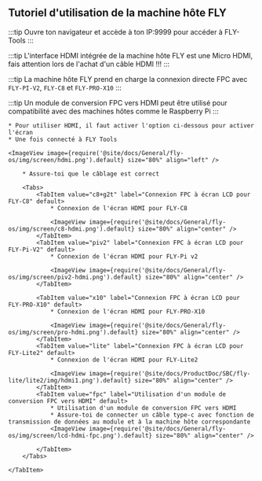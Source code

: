 ## Tutoriel d'utilisation de la machine hôte FLY

:::tip
Ouvre ton navigateur et accède à ton IP:9999 pour accéder à FLY-Tools
:::

:::tip
L'interface HDMI intégrée de la machine hôte FLY est une Micro HDMI, fais attention lors de l'achat d'un câble HDMI !!!
:::

:::tip
La machine hôte FLY prend en charge la connexion directe FPC avec `FLY-PI-V2`, `FLY-C8` et `FLY-PRO-X10`
:::

:::tip
Un module de conversion FPC vers HDMI peut être utilisé pour compatibilité avec des machines hôtes comme le Raspberry Pi
:::

    * Pour utiliser HDMI, il faut activer l'option ci-dessous pour activer l'écran
    * Une fois connecté à FLY Tools

    <ImageView image={require('@site/docs/General/fly-os/img/screen/hdmi.png').default} size="80%" align="left" />

<Tabs>
    <TabItem value="HDMI" label="Connexion HDMI" default>

        * Assure-toi que le câblage est correct

        <Tabs>
            <TabItem value="c8+g2t" label="Connexion FPC à écran LCD pour FLY-C8" default>
                * Connexion de l'écran HDMI pour FLY-C8

                <ImageView image={require('@site/docs/General/fly-os/img/screen/c8-hdmi.png').default} size="80%" align="center" />
            </TabItem>
            <TabItem value="piv2" label="Connexion FPC à écran LCD pour FLY-Pi-V2" default>
                * Connexion de l'écran HDMI pour FLY-Pi v2

                <ImageView image={require('@site/docs/General/fly-os/img/screen/piv2-hdmi.png').default} size="80%" align="center" />
            </TabItem>

            <TabItem value="x10" label="Connexion FPC à écran LCD pour FLY-PRO-X10" default>
                * Connexion de l'écran HDMI pour FLY-PRO-X10

                <ImageView image={require('@site/docs/General/fly-os/img/screen/pro-hdmi.png').default} size="80%" align="center" />
            </TabItem>
            <TabItem value="lite" label="Connexion FPC à écran LCD pour FLY-Lite2" default>
                * Connexion de l'écran HDMI pour FLY-Lite2

                <ImageView image={require('@site/docs/ProductDoc/SBC/fly-lite/lite2/img/hdmi1.png').default} size="80%" align="center" />
            </TabItem>
            <TabItem value="fpc" label="Utilisation d'un module de conversion FPC vers HDMI" default>
                * Utilisation d'un module de conversion FPC vers HDMI
                * Assure-toi de connecter un câble type-c avec fonction de transmission de données au module et à la machine hôte correspondante
                <ImageView image={require('@site/docs/General/fly-os/img/screen/lcd-hdmi-fpc.png').default} size="80%" align="center" />

            </TabItem>
        </Tabs>

    </TabItem>
</Tabs>